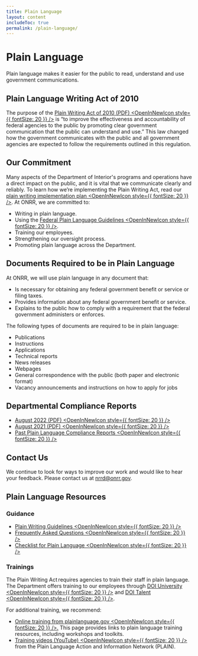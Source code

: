 ```yaml
---
title: Plain Language
layout: content
includeToc: true
permalink: /plain-language/
---
```



# Plain Language

Plain language makes it easier for the public to read, understand and use government communications. 

## Plain Language Writing Act of 2010 

The purpose of the [Plain Writing Act of 2010 (PDF) <OpenInNewIcon style={{ fontSize: 20 }} />](https://www.govinfo.gov/content/pkg/BILLS-111hr946enr/pdf/BILLS-111hr946enr.pdf) is “to improve the effectiveness and accountability of federal agencies to the public by promoting clear government communication that the public can understand and use.” This law changed how the government communicates with the public and all government agencies are expected to follow the requirements outlined in this regulation. 

## Our Commitment 

Many aspects of the Department of Interior's programs and operations have a direct impact on the public, and it is vital that we communicate clearly and reliably. To learn how we’re implementing the Plain Writing Act, read our [plain writing implementation plan <OpenInNewIcon style={{ fontSize: 20 }} />](https://www.doi.gov/plainlanguage/plain-writing-act). At ONRR, we are committed to: 

- Writing in plain language. 
- Using the [Federal Plain Language Guidelines <OpenInNewIcon style={{ fontSize: 20 }} />](https://www.plainlanguage.gov/guidelines/).  
- Training our employees. 
- Strengthening our oversight process. 
- Promoting plain language across the Department. 

## Documents Required to be in Plain Language 

At ONRR, we will use plain language in any document that: 

- Is necessary for obtaining any federal government benefit or service or filing taxes. 
- Provides information about any federal government benefit or service. 
- Explains to the public how to comply with a requirement that the federal government administers or enforces. 

The following types of documents are required to be in plain language: 

- Publications 
- Instructions 
- Applications 
- Technical reports 
- News releases 
- Webpages 
- General correspondence with the public (both paper and electronic format) 
- Vacancy announcements and instructions on how to apply for jobs 

## Departmental Compliance Reports

- [August 2022 (PDF) <OpenInNewIcon style={{ fontSize: 20 }} />](https://www.doi.gov/sites/doi.gov/files/plain-language-report-august-2022.pdf)
- [August 2021 (PDF) <OpenInNewIcon style={{ fontSize: 20 }} />](https://www.doi.gov/sites/doi.gov/files/doi-plain-writing-act-compliance-report-august-2021.pdf)
- [Past Plain Language Compliance Reports <OpenInNewIcon style={{ fontSize: 20 }} />](https://www.doi.gov/plainlanguage/past-plain-language-compliance-reports)

## Contact Us

We continue to look for ways to improve our work and would like to hear your feedback. Please contact us at [nrrd@onrr.gov](mailto:nrrd@onrr.gov).

## Plain Language Resources

### Guidance 

- [Plain Writing Guidelines <OpenInNewIcon style={{ fontSize: 20 }} />](https://www.plainlanguage.gov/guidelines/)
- [Frequently Asked Questions <OpenInNewIcon style={{ fontSize: 20 }} />](https://www.plainlanguage.gov/about/definitions/)  
- [Checklist for Plain Language <OpenInNewIcon style={{ fontSize: 20 }} />](https://www.plainlanguage.gov/resources/checklists/checklist/) 

### Trainings 

The Plain Writing Act requires agencies to train their staff in plain language. The Department offers training to our employees through [DOI University <OpenInNewIcon style={{ fontSize: 20 }} />](https://doiu.doi.gov/catalog) and [DOI Talent <OpenInNewIcon style={{ fontSize: 20 }} />](https://doitalent.ibc.doi.gov/). 
<br />

For additional training, we recommend: 

- [Online training from plainlanguage.gov <OpenInNewIcon style={{ fontSize: 20 }} />.](https://www.plainlanguage.gov/training/online-training/) This page provides links to plain language training resources, including workshops and toolkits. 
- [Training videos (YouTube) <OpenInNewIcon style={{ fontSize: 20 }} />](https://www.youtube.com/playlist?list=PLd9b-GuOJ3nHMlmPFMw8cJxN_DW-odj0J) from the Plain Language Action and Information Network (PLAIN).